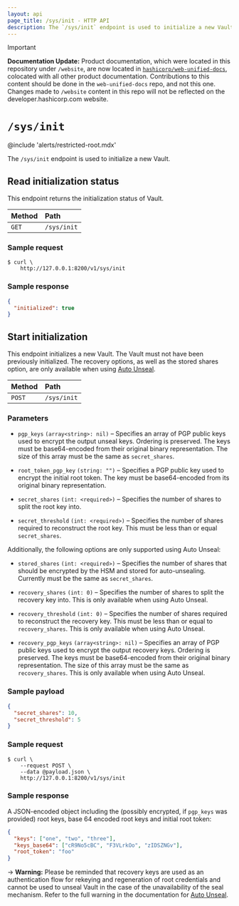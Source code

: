 ```yaml
---
layout: api
page_title: /sys/init - HTTP API
description: The `/sys/init` endpoint is used to initialize a new Vault.
---
```


> [!IMPORTANT]  
> **Documentation Update:** Product documentation, which were located in this repository under `/website`, are now located in [`hashicorp/web-unified-docs`](https://github.com/hashicorp/web-unified-docs), colocated with all other product documentation. Contributions to this content should be done in the `web-unified-docs` repo, and not this one. Changes made to `/website` content in this repo will not be reflected on the developer.hashicorp.com website.

# `/sys/init`

@include 'alerts/restricted-root.mdx'

The `/sys/init` endpoint is used to initialize a new Vault.

## Read initialization status

This endpoint returns the initialization status of Vault.

| Method | Path        |
| :----- | :---------- |
| `GET`  | `/sys/init` |

### Sample request

```shell-session
$ curl \
    http://127.0.0.1:8200/v1/sys/init
```

### Sample response

```json
{
  "initialized": true
}
```

## Start initialization

This endpoint initializes a new Vault. The Vault must not have been previously
initialized. The recovery options, as well as the stored shares option, are only
available when using [Auto Unseal](/vault/docs/concepts/seal#auto-unseal).

| Method | Path        |
| :----- | :---------- |
| `POST`  | `/sys/init` |

### Parameters

- `pgp_keys` `(array<string>: nil)` – Specifies an array of PGP public keys used
  to encrypt the output unseal keys. Ordering is preserved. The keys must be
  base64-encoded from their original binary representation. The size of this
  array must be the same as `secret_shares`.

- `root_token_pgp_key` `(string: "")` – Specifies a PGP public key used to
  encrypt the initial root token. The key must be base64-encoded from its
  original binary representation.

- `secret_shares` `(int: <required>)` – Specifies the number of shares to
  split the root key into.

- `secret_threshold` `(int: <required>)` – Specifies the number of shares
  required to reconstruct the root key. This must be less than or equal
  `secret_shares`.

Additionally, the following options are only supported using Auto Unseal:

- `stored_shares` `(int: <required>)` – Specifies the number of shares that
  should be encrypted by the HSM and stored for auto-unsealing. Currently must
  be the same as `secret_shares`.

- `recovery_shares` `(int: 0)` – Specifies the number of shares to
  split the recovery key into. This is only available when using Auto Unseal.

- `recovery_threshold` `(int: 0)` – Specifies the number of shares
  required to reconstruct the recovery key. This must be less than or equal to
  `recovery_shares`. This is only available when using Auto Unseal.

- `recovery_pgp_keys` `(array<string>: nil)` – Specifies an array of PGP public
  keys used to encrypt the output recovery keys. Ordering is preserved. The keys
  must be base64-encoded from their original binary representation. The size of
  this array must be the same as `recovery_shares`. This is only available when using Auto Unseal.

### Sample payload

```json
{
  "secret_shares": 10,
  "secret_threshold": 5
}
```

### Sample request

```shell-session
$ curl \
    --request POST \
    --data @payload.json \
    http://127.0.0.1:8200/v1/sys/init
```

### Sample response

A JSON-encoded object including the (possibly encrypted, if `pgp_keys` was
provided) root keys, base 64 encoded root keys and initial root token:

```json
{
  "keys": ["one", "two", "three"],
  "keys_base64": ["cR9No5cBC", "F3VLrkOo", "zIDSZNGv"],
  "root_token": "foo"
}
```

-> **Warning:** Please be reminded that recovery keys are used as an 
authentication flow for rekeying and regeneration of root credentials and cannot 
be used to unseal Vault in the case of the unavailability of the seal mechanism.
Refer to the full warning in the documentation for 
[Auto Unseal](/vault/docs/concepts/seal#auto-unseal).

